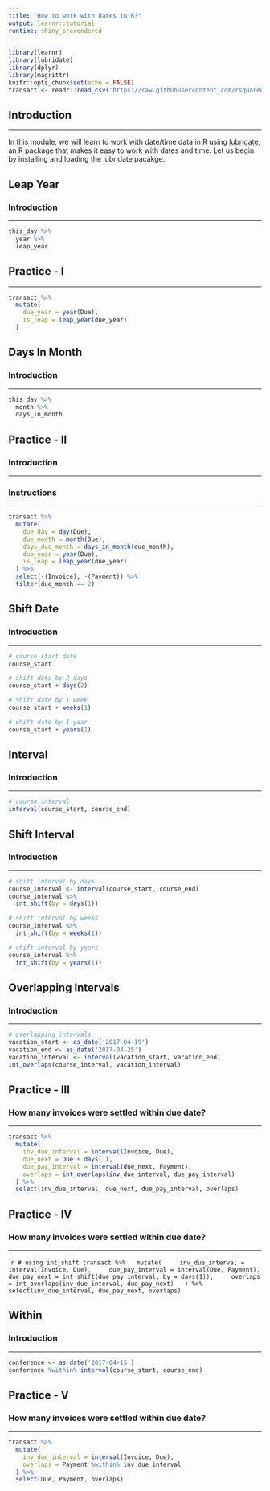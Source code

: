 ```yaml
---
title: "How to work with dates in R?"
output: learnr::tutorial
runtime: shiny_prerendered
---
```


```r
library(learnr)
library(lubridate)
library(dplyr)
library(magrittr)
knitr::opts_chunk$set(echo = FALSE)
transact <- readr::read_csv('https://raw.githubusercontent.com/rsquaredacademy/datasets/master/transact.csv')
```

## Introduction

<hr>

 In this module, we will learn to work with date/time data in R using [lubridate]( https://CRAN.R-project.org/package=lubridate), an R package that makes it easy to work with dates and time. Let us begin by installing and loading the lubridate pacakge.


## Leap Year

### Introduction

<hr>

```r
this_day %>%
  year %>%
  leap_year
```


## Practice - I

<hr>

```r
transact %>%
  mutate(
    due_year = year(Due),
    is_leap = leap_year(due_year)
  )
```

## Days In Month

### Introduction

<hr>

```r
this_day %>%
  month %>%
  days_in_month
```

## Practice - II

### Introduction

<hr>

### Instructions

<hr>

```r
transact %>%
  mutate(
    due_day = day(Due),
    due_month = month(Due),
    days_due_month = days_in_month(due_month),
    due_year = year(Due),
    is_leap = leap_year(due_year)
  ) %>%
  select(-(Invoice), -(Payment)) %>%
  filter(due_month == 2)
```

## Shift Date

### Introduction

<hr>

```r
# course start date
course_start

# shift date by 2 days
course_start + days(2)

# shift date by 1 week
course_start + weeks(1)

# shift date by 1 year
course_start + years(1)
```

## Interval

### Introduction

<hr>

```r
# course interval
interval(course_start, course_end)
```

## Shift Interval

### Introduction

<hr>

```r
# shift interval by days
course_interval <- interval(course_start, course_end)
course_interval %>%
  int_shift(by = days(1))

# shift interval by weeks
course_interval %>%
  int_shift(by = weeks(1))

# shift interval by years
course_interval %>%
  int_shift(by = years(1))
```

## Overlapping Intervals

### Introduction

<hr>

```r
# overlapping intervals
vacation_start <- as_date('2017-04-19')
vacation_end <- as_date('2017-04-25')
vacation_interval <- interval(vacation_start, vacation_end)
int_overlaps(course_interval, vacation_interval)
```

## Practice - III

### How many invoices were settled within due date?

<hr>

```r
transact %>%
  mutate(
    inv_due_interval = interval(Invoice, Due),
    due_next = Due + days(1),
    due_pay_interval = interval(due_next, Payment),
    overlaps = int_overlaps(inv_due_interval, due_pay_interval)
  ) %>%
  select(inv_due_interval, due_next, due_pay_interval, overlaps)
```

## Practice - IV

### How many invoices were settled within due date?

<hr>

````r
# using int_shift
transact %>%
  mutate(
    inv_due_interval = interval(Invoice, Due),
    due_pay_interval = interval(Due, Payment),  
    due_pay_next = int_shift(due_pay_interval, by = days(1)),
    overlaps = int_overlaps(inv_due_interval, due_pay_next)
  ) %>%
  select(inv_due_interval, due_pay_next, overlaps)
```

## Within

### Introduction

<hr>

```r
conference <- as_date('2017-04-15')
conference %within% interval(course_start, course_end)
```

## Practice - V

### How many invoices were settled within due date?

<hr>

```r
transact %>%
  mutate(
    inv_due_interval = interval(Invoice, Due),
    overlaps = Payment %within% inv_due_interval
  ) %>%
  select(Due, Payment, overlaps)
```


